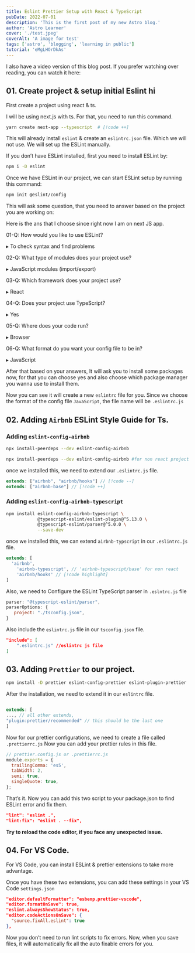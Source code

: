 ```yaml
---
title: Eslint Prettier Setup with React & TypeScript
pubDate: 2022-07-01
description: 'This is the first post of my new Astro blog.'
author: 'Astro Learner'
cover: './test.jpeg'
coverAlt: 'A image for test'
tags: ['astro', 'blogging', 'learning in public']
tutorial: 'eMgLHOrDkAs'
---
```


I also have a video version of this blog post. If you prefer watching over reading, you can watch it here:

## 01. Create project & setup initial Eslint hi

First create a project using react & ts.

I will be using next.js with ts. For that, you need to run this command.

```bash {1}
yarn create next-app --typescript  # [!code ++]
```

This will already install `eslint` & create an `eslintrc.json` file. Which we will not use. We will set up the ESLint manually.

If you don’t have ESLint installed, first you need to install ESLint by:

```bash
npm i -D eslint
```

Once we have ESLint in our project, we can start ESLint setup by running this command:

```bash
npm init @eslint/config
```

This will ask some question, that you need to answer based on the project you are working on:

Here is the ans that I choose since right now I am on next JS app.

01-Q: How would you like to use ESLint?

▸ To check syntax and find problems

02-Q: What type of modules does your project use?

▸ JavaScript modules (import/export)

03-Q: Which framework does your project use?

▸ React

04-Q: Does your project use TypeScript?

▸ Yes

05-Q: Where does your code run?

▸ Browser

06-Q: What format do you want your config file to be in?

▸ JavaScript

After that based on your answers, It will ask you to install some packages now, for that you can choose yes and also choose which package manager you wanna use to install them.

Now you can see it will create a new `eslintrc` file for you. Since we choose the format of the config file `JavaScript`, the file name will be `.eslintrc.js`

## 02. Adding `Airbnb` ESLint Style Guide for Ts.

### Adding `eslint-config-airbnb`

```bash
npx install-peerdeps --dev eslint-config-airbnb

npx install-peerdeps --dev eslint-config-airbnb #for non react project
```

once we installed this, we need to extend our `.eslintrc.js` file.

```jsx
extends: ["airbnb", "airbnb/hooks"] // [!code --]
extends: ["airbnb-base"] // [!code ++]
```

### Adding **`eslint-config-airbnb-typescript`**

```bash
npm install eslint-config-airbnb-typescript \
            @typescript-eslint/eslint-plugin@^5.13.0 \
            @typescript-eslint/parser@^5.0.0 \
            --save-dev
```

once we installed this, we can extend `airbnb-typscript` in our `.eslintrc.js` file.

```jsx title=".eslintrc.js"
extends: [
  'airbnb',
	'airbnb-typescript', // 'airbnb-typescript/base' for non react
	'airbnb/hooks' // [!code highlight]
]
```

Also, we need to Configure the ESLint TypeScript parser in `.eslntrc.js` file

```jsx
parser: "@typescript-eslint/parser",
parserOptions: {
   project: "./tsconfig.json",
}
```

Also include the `eslintrc.js` file in our `tsconfig.json` file.

```json
"include": [
	".eslintrc.js" //eslintrc js file
]
```

## 03. Adding `Prettier` to our project.

```bash
npm install -D prettier eslint-config-prettier eslint-plugin-prettier
```

After the installation, we need to extend it in our `eslintrc` file.

```jsx

extends: [
..., // all other extends,
"plugin:prettier/recommended" // this should be the last one
]
```

Now for our prettier configurations, we need to create a file called `.prettierrc.js` Now you can add your prettier rules in this file.

```jsx
// prettier.config.js or .prettierrc.js
module.exports = {
  trailingComma: 'es5',
  tabWidth: 2,
  semi: true,
  singleQuote: true,
};
```

That’s it. Now you can add this two script to your package.json to find ESLint error and fix them.

```json
"lint": "eslint .",
"lint:fix": "eslint . --fix",
```

**Try to reload the code editor, if you face any unexpected issue.**

## 04. For VS Code.

For VS Code, you can install ESLint & prettier extensions to take more advantage.

Once you have these two extensions, you can add these settings in your VS Code `settings.json`

```json
"editor.defaultFormatter": "esbenp.prettier-vscode",
"editor.formatOnSave": true,
"eslint.alwaysShowStatus": true,
"editor.codeActionsOnSave": {
  "source.fixAll.eslint": true
},
```

Now you don’t need to run lint scripts to fix errors. Now, when you save files, it will automatically fix all the auto fixable errors for you.

